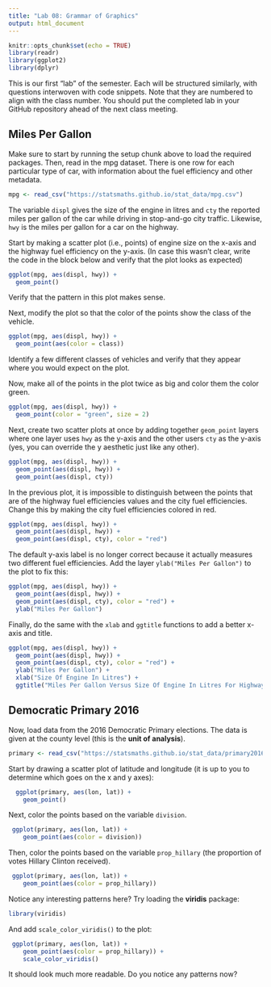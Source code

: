 ---
title: "Lab 08: Grammar of Graphics"
output: html_document
---
  
```{r setup, include=FALSE}
knitr::opts_chunk$set(echo = TRUE)
library(readr)
library(ggplot2)
library(dplyr)
```

This is our first "lab" of the semester. Each will be structured similarly, with
questions interwoven with code snippets. Note that they are numbered to align with
the class number. You should put the completed lab in your GitHub repository ahead
of the next class meeting.

## Miles Per Gallon

Make sure to start by running the setup chunk above to load the required packages.
Then, read in the mpg dataset. There is one row for each particular type of car,
with information about the fuel efficiency and other metadata.

```{r, message=FALSE}
mpg <- read_csv("https://statsmaths.github.io/stat_data/mpg.csv")
```

The variable `displ` gives the size of the engine in litres and `cty` the reported
miles per gallon of the car while driving in stop-and-go city traffic. Likewise,
`hwy` is the miles per gallon for a car on the highway.

Start by making a scatter plot (i.e., points) of engine size on the x-axis and the
highway fuel efficiency on the y-axis. (In case this wasn't clear, write the code in
                                        the block below and verify that the plot looks as expected)

```{r}
ggplot(mpg, aes(displ, hwy)) +
  geom_point()

```

Verify that the pattern in this plot makes sense.

Next, modify the plot so that the color of the points show the class of the vehicle.

```{r}
ggplot(mpg, aes(displ, hwy)) +
  geom_point(aes(color = class))
```

Identify a few different classes of vehicles and verify that they appear where
you would expect on the plot.

Now, make all of the points in the plot twice as big and color them the color
green.

```{r}
ggplot(mpg, aes(displ, hwy)) +
  geom_point(color = "green", size = 2)
```

Next, create two scatter plots at once by adding together `geom_point` layers
where one layer uses `hwy` as the y-axis and the other users `cty` as the
y-axis (yes, you can override the y aesthetic just like any other).

```{r}
ggplot(mpg, aes(displ, hwy)) +
  geom_point(aes(displ, hwy)) +
  geom_point(aes(displ, cty))
```


In the previous plot, it is impossible to distinguish between the points that
are of the highway fuel efficiencies values and the city fuel efficiencies.
Change this by making the city fuel efficiencies colored in red.

```{r}
ggplot(mpg, aes(displ, hwy)) +
  geom_point(aes(displ, hwy)) +
  geom_point(aes(displ, cty), color = "red")
```

The default y-axis label is no longer correct because it actually measures two
different fuel efficiencies. Add the layer `ylab("Miles Per Gallon")` to the
plot to fix this:

```{r}
ggplot(mpg, aes(displ, hwy)) +
  geom_point(aes(displ, hwy)) +
  geom_point(aes(displ, cty), color = "red") +
  ylab("Miles Per Gallon")
```

Finally, do the same with the `xlab` and `ggtitle` functions to add a better
x-axis and title.

```{r}
ggplot(mpg, aes(displ, hwy)) +
  geom_point(aes(displ, hwy)) +
  geom_point(aes(displ, cty), color = "red") +
  ylab("Miles Per Gallon") +
  xlab("Size Of Engine In Litres") +
  ggtitle("Miles Per Gallon Versus Size Of Engine In Litres For Highway And City Traffic ")
```

## Democratic Primary 2016

Now, load data from the 2016 Democratic Primary elections. The data is given
at the county level (this is the **unit of analysis**).

```{r}
primary <- read_csv("https://statsmaths.github.io/stat_data/primary2016.csv")
```

Start by drawing a scatter plot of latitude and longitude (it is up to you
                                                           to determine which goes on the x and y axes):

```{r}
  ggplot(primary, aes(lon, lat)) +
    geom_point()
```

Next, color the points based on the variable `division`.

```{r}
 ggplot(primary, aes(lon, lat)) +
    geom_point(aes(color = division))
```

Then, color the points based on the variable `prop_hillary` (the proportion of
                                                             votes Hillary Clinton received).

```{r}
 ggplot(primary, aes(lon, lat)) +
    geom_point(aes(color = prop_hillary))
```

Notice any interesting patterns here? Try loading the **viridis** package:
  
```{r}
library(viridis)
```

And add `scale_color_viridis()` to the plot:

```{r}
 ggplot(primary, aes(lon, lat)) +
    geom_point(aes(color = prop_hillary)) +
    scale_color_viridis()
```

It should look much more readable. Do you notice any patterns now?



